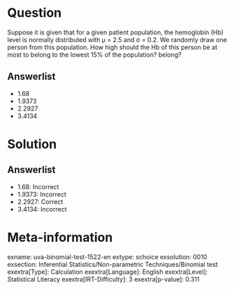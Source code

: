 Question
========

Suppose it is given that for a given patient population, the hemoglobin (Hb) level is normally distributed with μ = 2.5 and σ = 0.2. We randomly draw one person from this population. How high should the Hb of this person be at most to belong to the lowest 15% of the population? belong?

Answerlist
----------

* 1.68
* 1.9373
* 2.2927
* 3.4134

Solution
========

Answerlist
----------

* 1.68: Incorrect
* 1.9373: Incorrect
* 2.2927: Correct
* 3.4134: Incorrect

Meta-information
================
exname: uva-binomial-test-1522-en
extype: schoice
exsolution: 0010
exsection: Inferential Statistics/Non-parametric Techniques/Binomial test
exextra[Type]: Calculation
exextra[Language]: English
exextra[Level]: Statistical Literacy
exextra[IRT-Difficulty]: 3
exextra[p-value]: 0.311
